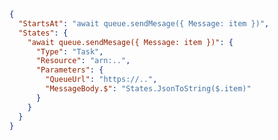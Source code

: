 ```json
{
  "StartsAt": "await queue.sendMesage({ Message: item })",
  "States": {
    "await queue.sendMesage({ Message: item })": {
      "Type": "Task",
      "Resource": "arn:..",
      "Parameters": {
        "QueueUrl": "https://..",
        "MessageBody.$": "States.JsonToString($.item)"
      }
    }
  }
}
```
